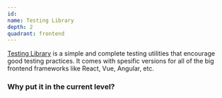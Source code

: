 ```yaml
---
id:
name: Testing Library
depth: 2
quadrant: frontend
---
```


[Testing Library](https://github.com/testing-library) is a simple and complete testing utilities that encourage good testing practices.
It comes with spesific versions for all of the big frontend frameworks like React, Vue, Angular, etc.

### Why put it in the current level?
